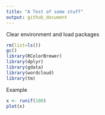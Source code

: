 ```yaml
---
title: "A Test of some stuff"
output: github_document
---
```


Clear environment and load packages
```r
rm(list=ls())
gc()
library(RColorBrewer)
library(dplyr)
library(gdata)
library(wordcloud)
library(tm)
```

Example
```r
x <- runif(100)
plot(x)
```
